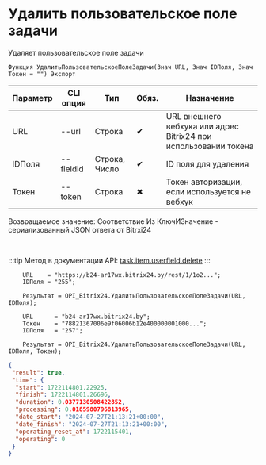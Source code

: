 ﻿---
sidebar_position: 5
---


# Удалить пользовательское поле задачи
 Удаляет пользовательское поле задачи



`Функция УдалитьПользовательскоеПолеЗадачи(Знач URL, Знач IDПоля, Знач Токен = "") Экспорт`

  | Параметр | CLI опция | Тип | Обяз. | Назначение |
  |-|-|-|-|-|
  | URL | --url | Строка | &#x2714; | URL внешнего вебхука или адрес Bitrix24 при использовании токена |
  | IDПоля | --fieldid | Строка, Число | &#x2714; | ID поля для удаления |
  | Токен | --token | Строка | &#x2716; | Токен авторизации, если используется не вебхук |

  
  Возвращаемое значение:   Соответствие Из КлючИЗначение - сериализованный JSON ответа от Bitrxi24

<br/>

:::tip
Метод в документации API: [task.item.userfield.delete](https://dev.1c-bitrix.ru/rest_help/tasks/task/userfield/delete.php)
:::
<br/>


```bsl title="Пример использования для 1С:Предприятие/OneScript"
    URL    = "https://b24-ar17wx.bitrix24.by/rest/1/1o2...";
    IDПоля = "255";

    Результат = OPI_Bitrix24.УдалитьПользовательскоеПолеЗадачи(URL, IDПоля);

    URL      = "b24-ar17wx.bitrix24.by";
    Токен    = "78821367006e9f06006b12e400000001000...";
    IDПоля   = "257";

    Результат = OPI_Bitrix24.УдалитьПользовательскоеПолеЗадачи(URL, IDПоля, Токен);
```
    



```json title="Результат"
{
 "result": true,
 "time": {
  "start": 1722114801.22925,
  "finish": 1722114801.26696,
  "duration": 0.0377130508422852,
  "processing": 0.0185980796813965,
  "date_start": "2024-07-27T21:13:21+00:00",
  "date_finish": "2024-07-27T21:13:21+00:00",
  "operating_reset_at": 1722115401,
  "operating": 0
 }
}
```
